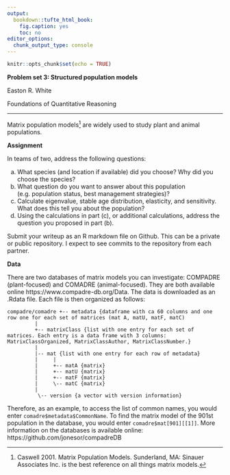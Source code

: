 ```yaml
---
output:
  bookdown::tufte_html_book:
    fig.caption: yes
    toc: no
editor_options: 
  chunk_output_type: console
---
```


```r
knitr::opts_chunk$set(echo = TRUE)
```


**Problem set 3: Structured population models**

Easton R. White

Foundations of Quantitative Reasoning

---

Matrix population models^[Caswell 2001. Matrix Population Models. Sunderland, MA: Sinauer Associates Inc. is the best reference on all things matrix models.] are widely used to study plant and animal populations. 


**Assignment**

In teams of two, address the following questions:

a) What species (and location if available) did you choose? Why did you choose the species?
b) What question do you want to answer about this population (e.g. population status, best management strategies)?
c) Calculate eigenvalue, stable age distribution, elasticity, and sensitivity. What does this tell you about the population? 
d) Using the calculations in part (c), or additional calculations, address the question you proposed in part (b).

Submit your writeup as an R markdown file on Github. This can be a private or public repository. I expect to see commits to the repository from each partner. 


**Data**

There are two databases of matrix models you can investigate: COMPADRE (plant-focused) and COMADRE (animal-focused). They are both available online https://www.compadre-db.org/Data. The data is downloaded as an .Rdata file. Each file is then organized as follows:

    compadre/comadre +-- metadata {dataframe with ca 60 columns and one row one for each set of matrices (mat A, matU, matF, matC)
             |
             +-- matrixClass {list with one entry for each set of matrices. Each entry is a data frame with 3 columns: MatrixClassOrganized, MatrixClassAuthor, MatrixClassNumber.}
             |
             |-- mat {list with one entry for each row of metadata}
             |     |
             |     +-- matA {matrix}
             |     +-- matU {matrix}
             |     +-- matF {matrix}
             |     \-- matC {matrix}
             |
              \-- version {a vector with version information}



Therefore, as an example, to access the list of common names, you would enter `comadre$metadata$CommonName`. To find the matrix model of the 901st population in the database, you would enter `comadre$mat[901][[1]]`. More information on the databases is available online: https://github.com/jonesor/compadreDB



